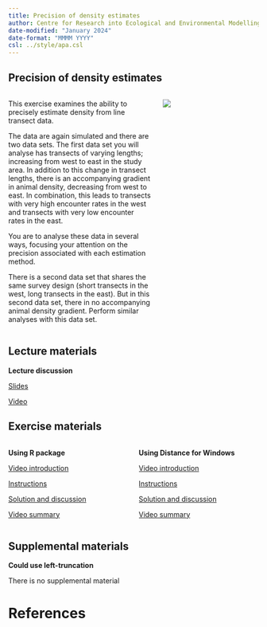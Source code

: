 ```yaml
---
title: Precision of density estimates
author: Centre for Research into Ecological and Environmental Modelling <br> **University of St Andrews**
date-modified: "January 2024"
date-format: "MMMM YYYY"
csl: ../style/apa.csl
---
```


## Precision of density estimates


::: columns

::: {.column width="60%"}
This exercise examines the ability to precisely estimate density from line transect data.

The data are again simulated and there are two data sets.  The first data set you will analyse has transects of varying lengths; increasing from west to east in the study area.  In addition to this change in transect lengths, there is an accompanying gradient in animal density, decreasing from west to east.  In combination, this leads to transects with very high encounter rates in the west and transects with very low encounter rates in the east.

You are to analyse these data in several ways, focusing your attention on the precision associated with each estimation method.

There is a second data set that shares the same survey design (short transects in the west, long transects in the east).  But in this second data set, there in no accompanying animal density gradient.  Perform similar analyses with this data set.
:::

::: {.column width="40%"}
![](precision-unsplash.jpg)

:::

:::

## Lecture materials
::: slide-deck
**Lecture discussion**


::: slides
[Slides](Mod4-2023-precision.pdf)
:::


::: video
[Video](https://youtu.be/G8-b_Uz6WlY)
:::
:::

## Exercise materials

::: columns

::: {.column width="50%"}
::: lab
**Using R package**

::: video
[Video introduction](https://youtu.be/u1xH2jkc5QU)
:::


::: instructions
[Instructions](R-prac/Pr4-instructions.qmd)
:::

::: instructions
[Solution and discussion](R-prac/Prac4_solution.qmd)
:::

::: video
[Video summary](https://youtu.be/q0gFtojZ47s)
:::


:::
:::

::: {.column width="50%"}

::: lab
**Using Distance for Windows**

::: video
[Video introduction](https://youtu.be/oidBShpsTVM)
:::

::: instructions
[Instructions](DistWin-prac/Pr4-instructions-DistWin.qmd)
:::

::: instructions
[Solution and discussion](DistWin-prac/Pr4-solution-DistWin.qmd)
:::

::: video
[Video summary](https://youtu.be/y0rd5bRTz64)
:::

:::

:::


:::

## Supplemental materials
::: homework
**Could use left-truncation**

::: instructions
There is no supplemental material
:::
:::

# References